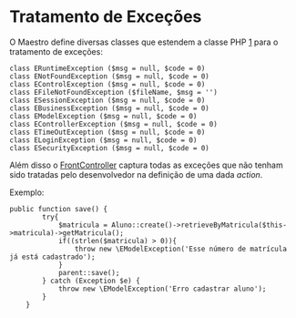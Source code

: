 <text xml:space="preserve">
= Tratamento de Exceções =
O Maestro define diversas classes que estendem a classe PHP [http://www.php.net/manual/en/class.exception.php|Exception|_blank] para o tratamento de exceções:
<pre lang="php">
class ERuntimeException ($msg = null, $code = 0)
class ENotFoundException ($msg = null, $code = 0)
class EControlException ($msg = null, $code = 0)
class EFileNotFoundException ($fileName, $msg = '')
class ESessionException ($msg = null, $code = 0) 
class EBusinessException ($msg = null, $code = 0)
class EModelException ($msg = null, $code = 0)
class EControllerException ($msg = null, $code = 0)
class ETimeOutException ($msg = null, $code = 0)
class ELoginException ($msg = null, $code = 0) 
class ESecurityException ($msg = null, $code = 0) 
</pre>
Além disso o [[>controller/frontcontroller|FrontController]] captura todas as exceções que não tenham sido tratadas pelo desenvolvedor na definição de uma dada ''action''.

Exemplo:

<pre lang="php">
public function save() { 
        try{                  
            $matricula = Aluno::create()->retrieveByMatricula($this->matricula)->getMatricula();            
            if((strlen($matricula) > 0)){
                throw new \EModelException('Esse número de matrícula já está cadastrado');
            }
            parent::save();            
        } catch (Exception $e) {            
            throw new \EModelException('Erro cadastrar aluno');
        }        
    }
</pre>
</text>